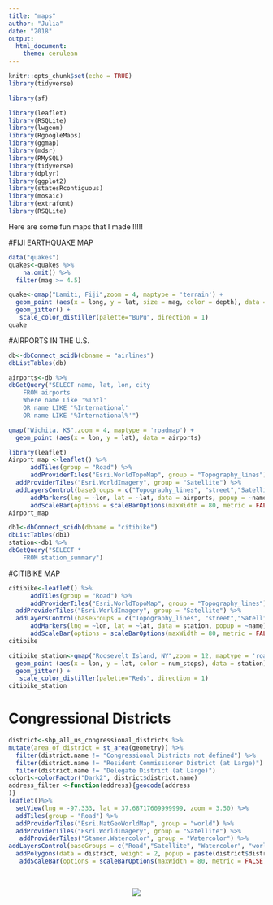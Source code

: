 ```yaml
---
title: "maps"
author: "Julia"
date: "2018"
output: 
  html_document:
    theme: cerulean
---
```


```r
knitr::opts_chunk$set(echo = TRUE)
library(tidyverse)

library(sf)

library(leaflet)
library(RSQLite)
library(lwgeom)
library(RgoogleMaps)
library(ggmap)
library(mdsr)
library(RMySQL)
library(tidyverse)
library(dplyr)
library(ggplot2)
library(statesRcontiguous)
library(mosaic)
library(extrafont)
library(RSQLite)
```

Here are some fun maps that I made !!!!!

#FIJI EARTHQUAKE MAP

```r
data("quakes")
quakes<-quakes %>%
    na.omit() %>%
  filter(mag >= 4.5)

quake<-qmap("Lamiti, Fiji",zoom = 4, maptype = 'terrain') +
  geom_point (aes(x = long, y = lat, size = mag, color = depth), data = quakes) +
  geom_jitter() +
   scale_color_distiller(palette="BuPu", direction = 1)
quake
```

#AIRPORTS IN THE U.S.

```r
db<-dbConnect_scidb(dbname = "airlines")
dbListTables(db)
```

```r
airports<-db %>%
dbGetQuery("SELECT name, lat, lon, city
	FROM airports
	Where name Like '%Intl'
	OR name LIKE '%International'
	OR name LIKE '%International%'")
```

```r

qmap("Wichita, KS",zoom = 4, maptype = 'roadmap') +
  geom_point (aes(x = lon, y = lat), data = airports)
```

```r
library(leaflet)
Airport_map <-leaflet() %>%
      addTiles(group = "Road") %>%
      addProviderTiles("Esri.WorldTopoMap", group = "Topography_lines")  %>%
  addProviderTiles("Esri.WorldImagery", group = "Satellite") %>%
  addLayersControl(baseGroups = c("Topography_lines", "street","Satellite" )) %>% 
      addMarkers(lng = ~lon, lat = ~lat, data = airports, popup = ~name) %>% 
      addScaleBar(options = scaleBarOptions(maxWidth = 80, metric = FALSE, imperial = TRUE, updateWhenIdle = TRUE)) 
Airport_map
```


```r
db1<-dbConnect_scidb(dbname = "citibike")
dbListTables(db1)
station<-db1 %>%
dbGetQuery("SELECT *
	FROM station_summary")
```


#CITIBIKE MAP

```r
citibike<-leaflet() %>%
      addTiles(group = "Road") %>%
      addProviderTiles("Esri.WorldTopoMap", group = "Topography_lines")  %>%
  addProviderTiles("Esri.WorldImagery", group = "Satellite") %>%
  addLayersControl(baseGroups = c("Topography_lines", "street","Satellite" )) %>% 
      addMarkers(lng = ~lon, lat = ~lat, data = station, popup = ~name) %>% 
      addScaleBar(options = scaleBarOptions(maxWidth = 80, metric = FALSE, imperial = TRUE, updateWhenIdle = TRUE)) 
citibike
```



```r
citibike_station<-qmap("Roosevelt Island, NY",zoom = 12, maptype = 'roadmap') +
  geom_point (aes(x = lon, y = lat, color = num_stops), data = station) +
  geom_jitter() +
   scale_color_distiller(palette="Reds", direction = 1) 
citibike_station
```


# Congressional Districts


```r
district<-shp_all_us_congressional_districts %>% 
mutate(area_of_district = st_area(geometry)) %>% 
  filter(district.name != "Congressional Districts not defined") %>%
  filter(district.name != "Resident Commissioner District (at Large)") %>%
  filter(district.name != "Delegate District (at Large)")
color1<-colorFactor("Dark2", district$district.name)
address_filter <-function(address){geocode(address
)}
leaflet()%>%
  setView(lng = -97.333, lat = 37.68717609999999, zoom = 3.50) %>%
  addTiles(group = "Road") %>%
  addProviderTiles("Esri.NatGeoWorldMap", group = "world") %>%
  addProviderTiles("Esri.WorldImagery", group = "Satellite") %>%
   addProviderTiles("Stamen.Watercolor", group = "Watercolor") %>%
addLayersControl(baseGroups = c("Road","Satellite", "Watercolor", "world")) %>% 
  addPolygons(data = district, weight = 2, popup = paste(district$district.name, district$state.name)) %>%
   addScaleBar(options = scaleBarOptions(maxWidth = 80, metric = FALSE, imperial = TRUE, updateWhenIdle = TRUE)) 

```

<br>

<center>

![](https://media.giphy.com/media/f07CA3SWJGguY/giphy.gif)

</center>

<br>

